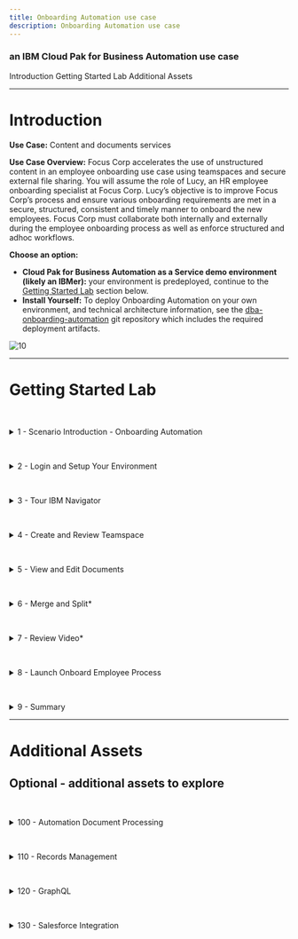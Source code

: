 ```yaml
---
title: Onboarding Automation use case
description: Onboarding Automation use case
---
```


### an IBM Cloud Pak for Business Automation use case

<AnchorLinks>
  <AnchorLink>Introduction</AnchorLink>
  <AnchorLink>Getting Started Lab</AnchorLink>
  <AnchorLink>Additional Assets</AnchorLink>
</AnchorLinks>

***

# Introduction

**Use Case:** Content and documents services

**Use Case Overview:** Focus Corp accelerates the use of unstructured content in an employee onboarding use case using teamspaces and secure external file sharing. You will assume the role of Lucy, an HR employee onboarding specialist at Focus Corp. Lucy’s objective is to improve Focus Corp’s process and ensure various onboarding requirements are met in a secure, structured, consistent and timely manner to onboard the new employees.  Focus Corp must collaborate both internally and externally during the employee onboarding process as well as enforce structured and adhoc workflows. 

**Choose an option:**

  * **Cloud Pak for Business Automation as a Service demo environment (likely an IBMer):** your environment is predeployed, continue to the [Getting Started Lab](#getting-started-lab) section below.
  * **Install Yourself:** To deploy Onboarding Automation on your own environment, and technical architecture information, see the <a href="https://github.com/ibm-cloud-architecture/dba-onboarding-automation" target="_blank">dba-onboarding-automation</a> git repository which includes the required deployment artifacts.

 ![10](./images/010-Intro-OnboardingAutomation.png)

***

# Getting Started Lab

<a name="lab-section-1"></a>
<br/>
<details>
<summary>1 - Scenario Introduction - Onboarding Automation</summary>

<br/>

**Use Case Overview**

<br/>

Employee applicant (John Doe) submitted an employee application and Video Interview along with other materials as part of the employment application process.  During this process, HR processors initially reviewed the employment application making comments and annotations on the document along with entering video bookmarks, allowing additional reviewers to quickly locate key responses.  Lucy along with other reviewers are able to review all the information and documents pertaining to applicant John Doe in the teamspace in a consistent and secure manner using an intuitive user-interface. Some of the information such as the applicant's SSN is available on some of the documents but they are redacted so that only reviewers with the approrprate permission are able to see the redacted content.  The use of video bookmarks also allows Lucy to quickly jump to key sections of the video without necessarily having to watch the entire video.  Finally, Lucy is able to integrate with IBM Business Automation Workflow to launch additional manual and automated processes.

<br/>

**Discovery Map**

<br/>

![1](./images/000-Intro-DiscoveryMap.png)

<br/>

[Go to top](#lab-section-1) | [Go to Getting Started Lab](#getting-started-lab)
</details>

<a name="lab-section-2"></a>
<br/>
<details>
<summary>2 - Login and Setup Your Environment</summary>

<br/>

<a name="lab-section-2a"></a>
<br/>
<details>
<summary style="margin-left: 40px">Option 2A - Are you using a Cloud Pak for Business Automation as a Service demo environment (likely an IBMer)?</summary>

<br/>

<p style="margin-left: 40px">

1. Standard Users, once your account administrator completes the below setup and provides you access, please continue.
1. Administrator Users, expand the following section to access additional steps to setup access for yourself and others in your environment:

</p>

<br/>

<a name="lab-section-2aa"></a>
<br/>
<details>
<summary style="margin-left: 80px">Additional on Cloud Administrator Setup</summary>

<p style="margin-left: 80px">

<br/>

1. Login to your Cloud Pak for Business Automation as a Service demo environment <a href="http://automationcloud.ibm.com" target="_blank">here</a> to access your portal.
1. Open the menu in the upper left.
1. Under **Administer subscriptions**, click **Access management**.
1. Locate or search for your user and ensure all environments (Development and so on) are activated.
1. Click the pencil icon on the right side of your user row and ensure the appropriate roles are selected (below is an example set of roles).
1. Repeat this process for all users that need access using the below for reference.

</p>

<br/>

<p style="margin-left: 80px">

<Row>
<Column colLg={4} colMd={4}>

**All User Access Roles**

![2](./images/required-roles.png)
<br/>

</Column>
<Column colLg={4} colMd={4}>

**All Administrator Roles**

![2](./images/all-admin-roles.png)
<br/>

</Column>
</Row>

</p>

<br/>

<p style="margin-left: 80px">

[Go to top](#lab-section-2aa) | [Go to Getting Started Lab](#getting-started-lab)

</p>

</details>

> Standard Users, continue here...

<p style="margin-left: 40px">

3. Login to your Cloud Pak for Business Automation as a Service demo environment <a href="http://automationcloud.ibm.com" target="_blank">here</a> to access your portal.
4. Open the menu in the upper left
5. Select **Production** and then **Run**

<br/>

![11](./images/001c-Portal.png)

<br/>

6. Click the **Business Automation Apps** tile to launch the Business Automation Navigator desktop

<br/>

![11](./images/001d-Portal.png)

<br/>


7. Wait for the desktop to load in a new browser window/tab (it can take some time)
8. Start by reviewing the available demos, they all represent a business automation use case so you can easily get started.

<br/>

![11](./images/001b-BAN.png)

<br/>

6. When ready, click the **Onboarding Automation** tile to launch the demo.

<br/>

![13](./images/Application01b.png)

<br/>

7. Check the tabs to learn more about the demo
    1.  **Storyboard**
    1.  **Discovery Map**

<br/>

![13](./images/Application02-Tabs.png)

<br/>

8. Navigate to the **Run the demo!** tab and then click on the picture of the **Lucy - HR Employee Onboarding Specialist**

<br/>

![13](./images/Application03-Lucy.png)

<br/>

[Go to top](#lab-section-2a) | [Go to Getting Started Lab](#getting-started-lab)
</p>
</details>

<br/>

<a name="lab-section-2b"></a>
<br/>
<details>
<summary style="margin-left: 40px">Option 2B - Are You Using Your Own Environment (not an on Cloud trial/demo)?</summary>

<br/>

<p style="margin-left: 40px">

1. Standard Users, once your account administrator completes the below setup and provides you access, please continue.
1. Administrator Users, expand the following section to access additional information to setup access for yourself and others in your environment:

<br/>

</p>

<details>
<summary style="margin-left: 80px">Additional Administrator Setup For Your Own Environment</summary>

<p style="margin-left: 80px">

<br/>

See the <a href="https://github.com/ibm-cloud-architecture/dba-onboarding-automation" target="_blank">dba-onboarding-automation</a> git repository to deploy on your own platform.

</p>

<br/>

</details>

> Standard Users, continue here...

<p style="margin-left: 40px">

1. Ask your administrator for the URL to the desktop in Business Automation Navigator and your login credentials
2. Wait for the desktop to load in a new browser window/tab (it can take some time) and log in

<br/>

![11](./images/001b-BAN.png)

<br/>

3. Start by reviewing the available demos, they all represent a business automation use case so you can easily get started.
4. When ready, click the **Onboarding Automation** tile to launch the use case

</p>

> Please continue to the next section...

<p style="margin-left: 40px">

[Go to top (Option 2b)](#lab-section-2b) | [Go to Getting Started Lab](#getting-started-lab)

</p>

</details>

<br/>

[Go to top](#lab-section-2) | [Go to Getting Started Lab](#getting-started-lab)
</details>

<a name="lab-section-3"></a>
<br/>
<details>
<summary>3 - Tour IBM Navigator</summary>

#### IBM Navigator is a desktop for an organization's workers to find and organize information.

<br/>

You are now a Human Resources (HR) Onboarding Specialist, Lucy, at Focus Corp reviewing an applicant, John Doe, for employment. As an onboarding specialist, Lucy will use the IBM Navigator user interface to review content submitted by John such as the employment application and video interview.

<br/>

Let's take a quick tour of the **IBM Navigator** user interface.

<br/>

1. Click on the navigation menu icon in the upper left corner of the screen

<br/>

The navigation menu icon (also commonly referred to as the hamburger icon) is used to access the navigation menu and features such as **Browse**, **Search**, **Share**, **Teamspaces**, **Work**, **Cases** and **Reports**.  Additional features can also be added using plugins.  This interface including the top banner, list of features and menu options are configurable through the use of desktops.

<br/>

Note: The **Reports** feature is used for Records Management.  Records Management related activities such as declaring a record can be done automatically and also manually using the **Browse** feature.  The **Work** and **Cases** feature show workflow tasks assigned to the user and case manager activities (respectively).

<br/>

 ![13](./images/100-Navigator-Hamburger.png)

<br/>

2. Click the **Browse** feature

<br/>

 ![44](./images/100-Navigator-BrowseFeature.png)

<br/>

You are now viewing a repository called **Corporate Operations** which is an **IBM FileNet Content Manager** repository. You can also access other repositories and perform cross-repository searches using **CM8** (IBM Content Manager), **CMOD** (IBM Content Manager OnDemand), **Box®** and **CMIS** (Content Management Interoperability Services) compliant repositories like **Alfresco®** and **Microsoft SharePoint®** On-Premises.

<br/>

3. From the folder structure on the left side of the screen, traverse and click on the **Focus Corp Docs / Human Resources / Onboarded Employees** folder representing content for onboarded employees.

<br/>

 ![13](./images/110c-Navigator-OnboardedEmployees.png)

<br/>

As shown the diagram above, the center or content area of the screen shows the selected content which may also be used to traverse the folder structure.  Additionally, the top of the content area displays the full folder structure of the selected content.

<br/>

4.  Click on the **Selena Swift** checkbox as shown in the diagram below.

<br/>

Please note that the folder can be selected by either clicking on the checbox -OR- by clicking on the folder row.  If a checkbox is not visible, contact your administrator to enable **Content list checkboxes** at the desktop level.  Clicking on the folder name text will select the folder and additionally traverse into the folder.

<br/>

 ![13](./images/115-Navigator-SelenaSwift.png)

<br/>

For onboarded employee – **Selena Swift**, you can see custom folder properties such as the **First Name**, **Last Name**, **Employee ID**, **Onboarded** status and **Hire Date**.

<br/>

5. Navigate to the **Focus Corp Docs / Human Resources / Onboarded Employees / Selena Swift / Employee Packet** folder and then click on the checkbox for the first document.  Next, in the upper-right corner, select the different **Views** (**Details**, **Magazine**, **Filmstrip**).  As shown in the diagram below, the **Details** view is shown as the default view.

<br/>

 ![13](./images/120c-Navigator-EmployeePacket.png)

<br/>

In our example, Focus Corp maintains an **Employee Packet** folder that contains new employee info documents such as the **Confidentiality Agreement** and **Employee Manual**.  In the **Details** view, you are able to see the thumbnail and properties of the selected content.

<br/>

6. Select the **Magazine** view

<br/>

 ![13](./images/121-Navigator-Magazine.png)

<br/>

In the **Magazine** view, you can now see the same content along with social features such as **Likes**, **Tags**, **Downloads** and **Comments**.

<br/>

7. Select the **Filmstrip** view.  The **Filmstrip** view is very useful for looking at media such pictures.  Select the **Photos** folder below the **Employee Packet** folder and then select each picture document.

<br/>

 ![13](./images/122-Navigator-Filmstrip.png)

<br/>

[Go to top](#lab-section-3) | [Go to Getting Started Lab](#getting-started-lab)
</details>

<a name="lab-section-4"></a>
<br/>
<details>
<summary>4 - Create and Review Teamspace</summary>

#### Let’s now look at teamspaces.  Teamspaces represent a focused view of the relevant folders, documents and searches that a team needs to complete their tasks.

<br/>

Our use case revolves around Lucy reviewing an existing teamspace for employee applicant John Doe.  Typicaly, the teamspace would have already been created, processed and reviewed by a few HR processors before reaching Lucy to further review and approve the applicant for onboarding.  In this section, you first create an employee onboarding teamspace for the employee applicant John Doe.  Next, you will review how a teamspace is used once it is created.

<br/>

<a name="lab-section-41"></a>
<br/>
<details>
<summary style="margin-left: 40px">4.1 - Create Teamspace</summary>
<p style="margin-left: 40px">

<br/>

An **Employee Onboarding** teamspace template should already be available.  If not or if you want to learn more about creating teamspace templates, please proceed to the section below - **4.1.1 - Teamspace Template Builder**.  Otherwise, proceed to section **4.1.2 - Teamspace Builder**.

<br/>

</p>

<a name="lab-section-411"></a>
<br/>
<details>
<summary style="margin-left: 80px">4.1.1 - Teamspace Template Builder</summary>
<p style="margin-left: 80px">

<br/>

This section covers the creation of a teamspace template using the teamspace template builder.

<br/>

The use of teamspace templates allows for the configuration of the folder hierarchy, documents, search templates, and security in a user-friendly wizard interface which can then be used to create teamspaces in a timely, secure and consistent manner.

<br/>

1. From the navigation menu, click on **Teamspaces**

 ![13](./images/additional-assets/teamspace-template/100-Teamspace-Feature.png)

<br/>
<br/>

2. Click on the **Templates** tab and then click on **New Template**

 ![13](./images/additional-assets/teamspace-template/110-New-Teamspace-Template.png)

<br/>

As shown in the diagram below, the **Teamspace Template Builder** is displayed.

<br/>

The teamspace template builder uses a wizard-driven user interface that guides you through the following steps:
- Define Teamspace Template
- Select Searches
- Select Classes or Entry Templates
- Folders and Documents Tree
- Select Roles

<br/>

 ![13](./images/additional-assets/teamspace-template/120-Template-Builder.png)

<br/>
<br/>

3. Teamspace Template Builder - Define Teamspace Template

<br/>

Enter a value for the **Template name** and **Template description**.  If you are using a shared environment and plan to share the template, please select a value that distinguishes your template from others. In the diagram below, a generic template name and description is used for the employee onboarding use case and specified not to share the template.

<br/>

At this point, you can continue to the next step by clicking on the **Next** button for the remaining configuration items (searches, classes/entry templates, folders/documents and roles).  At any point, you can complete the configuration of the template by clicking on the **Finish** button and optionally edit the configuration at a later time.

<br/>

When complete, click on the **Next** button to continue to the next step.

<br/>

 ![13](./images/additional-assets/teamspace-template/130-Define-Teamspace-Template.png)

<br/>
<br/>

4. Teamspace Template Builder - Select Searches

<br/>

You will not specify any searches for the teamspace, click the **Next** button to continue to the next step

<br/>

 ![13](./images/additional-assets/teamspace-template/140b-Select-Searches.png)

<br/>
<br/>

5. Teamspace Template Builder - Select Classes or Entry Templates

<br/>

This step specifies either document classes or entry templates that can be used to store documents into the teamspace.  You will configure this step using classes. As shown in the diagram below, first click the option for **Use classes to add documents**. Select the **Employment Application** and the **Document** classes and click the **Add** button.  Finally, click on the **Next** button to continue to the next step.

<br/>

 ![13](./images/additional-assets/teamspace-template/150-Template-Select-Classes.png)

<br/>

>Note: if the **Employment Application** class is not available, please contact your Administrator to make it available to you.  Otherwise, selecting the default **Document** is sufficient - you will just not see the custom properties (First Name, Last Name, Application Date) when adding the application document to the teamspace.

<br/>
<br/>

6. Teamspace Template Builder - Folders and Documents Tree

<br/>

This step configures the folder structure that will be used for the teamspace.  Additionally, documents can be added to the folder(s).  The use of a common folder structure and default documents provides a consistent process so that any teamspaces created with this template uses a consistent and standardized folder hierarchy and documents.

<br/>

Click **New Folder** and then build the folder structure shown below or create your own custom folder structure.  To add a document to a folder, click on the **Add Document** button and add a document.  When complete, click on the **Next** button to continue to the last step.

<br/>

 ![13](./images/additional-assets/teamspace-template/160-Folders-Documents-Tree.png)


<br/>
<br/>

7. Teamspace Template Builder - Select Roles

<br/>

This steps allows you to either associate existing role templates or create custom roles for the teamspace template.  Click **New Role**, enter a **Role Name** / **Role Description** and then set the desired permissions for the role.

<br/>

As shown in the diagram below, create one or more the following custom roles: HR - Human Resources, Payroll - Payroll, Manager - Department Manager, IT - Information Technology. Alternatively, you can also select an existing role template available at the bottom and add them to the teamspace template. When complete, click on the **Finish** button to complete the setup of the teamspace template. The teamspace template can be updated at a later time if desired.

<br/>

 ![13](./images/additional-assets/teamspace-template/170b-Select-Roles.png)

<br/>

The teamspace template is now complete, please refer to the next section **4.1.2 Teamspace Builder** to create a teamspace from this template.

<br/>

[Go to top (Teamspace Template Builder)](#lab-section-411) | [Go to Getting Started Lab](#getting-started-lab)

<br/>

</p>

</details>

<a name="lab-section-412"></a>
<br/>
<details>
<summary style="margin-left: 80px">4.1.2 - Teamspace Builder</summary>
<p style="margin-left: 80px">

<br/>

This section covers how to create a teamspace from the **Employee Onboarding Teamspace** template that was created in the section above.

<br/>

Download the items below, these items will be added later to the teamspace:
* Employment Application - [Focus Corp - Employment Application.pdf](https://github.com/ibm-cloud-architecture/dba-onboarding-automation/raw/main/content-services/sample-content/Focus%20Corp%20-%20Employment%20Application.pdf)
* Video Interview - <a href="https://ibm.box.com/s/wrg8tk9cx7bi4g23wjk19esxi1rmnl8l" target="_blank">Focus Corp - Video Interview - John Doe - KT.mp4</a>

<br/>

1. From the navigation menu, click on **Teamspaces**

 ![13](./images/additional-assets/teamspace-template/100-Teamspace-Feature.png)

<br/>

2. Click on the **Teamspaces** tab and then click on **New Teamspace**

 ![13](./images/additional-assets/teamspace-template/200b-New-Teamspace.png)

<br/>

As shown in the diagram below, the **Teamspace Builder** is displayed.

<br/>

Similiar to the **Teamspace Template Builder**, the **Teamspace Builder** uses a wizard-driven user interface that guides you through the following steps:
- Define Teamspace
- Select Searches
- Select Classes or Entry Templates
- Folders and Documents Tree
- Select Users

<br/>

 ![13](./images/additional-assets/teamspace-template/210-Teamspace-Builder.png)

<br/>

3. Teamspace Builder - Define Teamspace

<br/>

Enter a value for the **Template name** and **Template description**.  If you are using a shared environment, please select a value that distinguishes your teamspace from others. Next, select the **Employee Onboarding** template or the teamspace template that was created in section **4.1.1 Teamspace Template Builder**.

<br/>

When complete, review the information after the diagram below and then click on the **Next** button to continue to the next step.

<br/>

![13](./images/additional-assets/teamspace-template/220-Define-Teamspace.png)

<br/>

You can directly build the teamspace or you can specify the teamspace template that contains some predefined configuration settings.  Using the template allows us to consistently build the teamspace ensuring the proper folder, documents, searches and roles are configured for every new project. At the same time, you are also able to slightly modify these settings as you create the teamspace for any additional configuration that may be needed for the specific teamspace.

<br/>

At this point, you can continue to the next step by clicking on the **Next** button for the remaining configuration items (searches, classes/entry templates, folders/documents and roles).  At any point, you can complete the configuration of the template by clicking on the **Finish** button and optionally edit the configuration at a later time.

<br/>

When complete, click on the **Next** button to continue to the next step.

<br/>

4. Teamspace Builder - Select Searches

<br/>

Any saved searches that were included in the teamspace template should be listed in the **Selected searches** area.  If desired, add any searches that you would like to be included in the teamspace.  When complete, click the **Next** button to continue to the next step.

<br/>

![13](./images/additional-assets/teamspace-template/230-Select-Searches.png)

<br/>

5. Teamspace Builder - Select Classes or Entry Templates

<br/>

This step identifies the classes or entry templates that were configured with the teamspace template.  Any document classes or entry templates that were included in the teamspace template should be listed in the **Selected Classes / Entry Templates** area.

<br/>

Click the **Next** button

<br/>

![13](./images/additional-assets/teamspace-template/240-Teamspace-Select-Classes.png)


<br/>

6. Teamspace Builder - Folders and Documents Tree

<br/>

As shown below, the folder structure and associated documents were automatically created based on the teamspace template. In this step, you will add the [Employment Application](https://github.com/ibm-cloud-architecture/dba-onboarding-automation/raw/main/content-services/sample-content/Focus%20Corp%20-%20Employment%20Application.pdf) into **Application** folder.

<br/>

Right-click on the **Application** folder and click on **Add Document from Local Drive**

<br/>

![13](./images/additional-assets/teamspace-template/250-Add-Application.png)

<br/>

7. Teamspace Builder - Folders and Documents Tree - Add Document - Employment Application

<br/>

As shown in the diagram below, enter the following:
  1. Entry template - **Employee Onboarding - Application**
  1. What do you want to save? - **Local document**
  1. Choose Files - **Focus Corp - Employment Application.pdf**
  1. First Name - **John**
  1. Last Name - **Doe**
  1. Application Date - select any date

<br/>

When complete, click on the **Add** button

<br/>

![13](./images/additional-assets/teamspace-template/255-Add-Document.png)

<br/>

8. Teamspace Builder - Folders and Documents Tree - Add Document - Video Interview

<br/>

Using the same process as the step above, add the <a href="https://ibm.box.com/s/wrg8tk9cx7bi4g23wjk19esxi1rmnl8l" target="_blank">Video Interview</a> into the **Application / Video Interview** folder.

<br/>

As shown in the diagram below, enter the following:
  1. File name: Choose Files - **Focus Corp - Video Interview - John Doe - KT.mp4**
  1. Class - **Document**

<br/>

When complete, click on the **Add** button

<br/>

![13](./images/additional-assets/teamspace-template/258-Add-Video.png)

<br/>

9. Teamspace Builder - Select Users

<br/>

As shown in the diagram below, your user name should be identified as an owner of the teamspace.  To add yourself to another role, click on a role in the **Available roles** area.  To add additional users to the teamspace, click on **Add Users and Groups...** and add any additional users or groups to the teamspace.

<br/>

When complete, click the **Finish** button to complete the setup of your teamspace.

<br/>

![13](./images/additional-assets/teamspace-template/260-Teamspace-Users.png)

<br/>

[Go to top (Teamspace Builder)](#lab-section-412) | [Go to Getting Started Lab](#getting-started-lab)
</p>
</details>

<br/>

<p style="margin-left: 40px">

[Go to top (Create Teamspace)](#lab-section-41) | [Go to Getting Started Lab](#getting-started-lab)
</p>
</details>

<br/>

<a name="lab-section-42"></a>
<br/>
<details>
<summary style="margin-left: 40px">4.2 - Review Teamspace</summary>

<p style="margin-left: 40px">

<br/>

1. From the navigation menu, select **Teamspaces**

<br/>

 ![13](./images/200-Teamspace-Feature.png)

<br/>

A list of teamspaces should be displayed. In the diagram below, the  **Employee Onboarding - John Doe** teamspace is highlighted.

<br/>

 ![13](./images/210-Teamspaces.png)
> Note: Please use the teamspace that was created in **4.1.2 - Teamspace Builder**.  Let's refer to this as **your teamspace** going forward.

<br/>

2. Locate your teamspace and right-click on it and select **Modify**, **Roles**

<br/>

 ![13](./images/220-Teamspace-Roles.png)

<br/>

A teamspace can be configured with custom roles for granular security permissions.  Clicking on a role allows you to view and manage the security permissions of the role.  In the diagram below, the **HR - Human Resources** custom role and associated permission are shown.  The **Team** tab can also be selected to view and manage users/groups assigned to the role.

<br/>

 ![13](./images/230-Teamspace-Roles-Security.png)

<br/>

3. Click **Cancel** to exit the **Modify Teamspace** screen

<br/>

4. You are now back at the list of teamspaces, click on your teamspace name to view it

<br/>

 ![13](./images/210-Teamspaces.png)

<br/>

As shown in the digram below, this is your teamspace - note the three sections on the left side of the screen for **Browse** to manage content, **Search** to manage saved searches, **Team** to view members of the teamspace.

<br/>

Note the folder structure in the **Browse** section, this and the associated documents were automatically created using the teamspace template.

<br/>

The middle/main section of the screen displays the content selected in the **Browse** and **Search** section. As shown in the diagram above, the **Application** folder is selected in the **Browse** section with the contents of the folder displayed in the main section.

<br/>

On the right side of the screen, you will see a thumbnail of the document selected in the main section along with a **Properties** section showing the custom document properties associated with the document (**First Name**, **Last Name**, **Application Date**) along with the document **System Properties**.

<br/>

 ![13](./images/240-Teamspace-View.png)

<br/>
<br/>

[Go to top (Review Teamspace)](#lab-section-42) | [Go to Getting Started Lab](#getting-started-lab)
</p>
</details>

<br/>

<a name="lab-section-43"></a>
<br/>
<details>
<summary style="margin-left: 40px">4.3- Prepare Teamspace Content*</summary>
<p style="margin-left: 40px">
<br/>

This optional section covers preparing the following content in your teamspace so that it ready for target sections of this lab:

<br/>

* **Employment Application**: prepare the document with initial annotations for target section **5 - View and Edit Documents**.
  * If you do not complete this section, you can use the diagrams in the target section to view the annotations.  The target section also includes the creation of annotations.

<br/>

* **Video Interview**: prepare the video with intial bookmarks for target section **7 - Review Video**.
  * If you do not complete this section, you can use the diagrams in the target section to view the bookmarks and complete the last step to create additional bookmarks.

<br/>

<a name="lab-section-431"></a>
<br/>
<details>
<summary style="margin-left: 80px">4.3.1 - Prepare Employment Application</summary>
<p style="margin-left: 80px">
<br/>

> Note: this section assumes familiarity with the creation of annotations.  If this is not the case, please review the target section first and then come back to this section.

You will create annotations to the application document in prepartion for section **5 - View and Edit Documents** (target section)

<br/>

1. Continuing from section [4.2 - Review Teamspace](#lab-section-42) - open your teamspace and open the application document (Focus Corp - Employment Application.pdf)

<br/>

![13](./images/300-Application-Document.png)

<br/>

2. Although not necessary, the viewing of annotations such as stamps and comments is better represented when they are created by different users.  If you have access to multiple user accounts, please use the following as a reference when creating annotations and comments in the next step.
    1. User 1 (Carly) - HR Preprocessor
    1. User 2 (Dave) - HR Reviewer
    1. User 3 (Lucy) - HR Approver (your primary user account)

<br/>

If you do not have access to multiple user accounts, please your primary user account to create all the annotations and comments.

<br/>

3. Using the diagram below as a reference please note the following annotations/comments that will be create:
    1. Redaction annotation on the Social Security Number with redaction reason **Social Security Number**
    1. Highlight annotation on the salary desired amount (85,00)
    1. Sticky note annotation with text: Salary request exceeds job posting - please review
    1. Text annotation with text: Salary request exceeds job posting - please review
    1. Stamp annotation with the **Received date** stamp
    1. Document comment with comment: Salary request execeeds job posting - please review
    1. Stamp annotation with the **Reviewed date** stamp
    1. Document comment with comment: Salary adjust was approved, please proceed with this candidate
    1. Document comment with comment: This is a test comment, right-click this comment and select Edit/Delete to edit or delete this comment

<br/>

If you will only be using one user account, create the annotations/comments in any order above.
If you are using multipe user accounts, create items a - f using User 1 (Carly) first.  Next, using User 2 (Dave) - create items g and h.  Lastly, using User 4 (Lucy) - create item i.

<br/>

3. When complete, click on the **Save** icon to save your updates and then the **X** icon to exit the viewer.

<br/>

![13](./images/302-Annotation-Save.png)

<br/>

[Go to top (Prepare Employment Application)](#lab-section-431) | [Go to Getting Started Lab](#getting-started-lab)

<br/>

</p>

</details>

<a name="lab-section-432"></a>
<br/>
<details>
<summary style="margin-left: 80px">4.3.2 - Prepare Video Interview</summary>
<p style="margin-left: 80px">

<br/>

You will create video bookmarks to the video interview in prepartion for section **7 - Review Video** (target section)

<br/>

1.  From your teamspace, click on the video name (Focus Corp - Video Interview - John Doe - KT.mp4) in the folder: **Employee Onboarding \ Application \ Video Interview**.

<br/>

 ![13](./images/380-Video-Launch.png)

<br/>

2. Click on the **Open in New Window** icon in the upper right corner of the viewer to open the viewer in a new window so you can access the video bookmark feature.

<br/>

 ![13](./images/382-Video-OpenNewWindow.png)

<br/>

3. Locate a time in the video to create a bookmark.  This can be done by playing the video and pausing at the desired location. Once you have a good idea where to place the bookmark, click on **Bookmarks**, **New Bookmark** and then enter the **Name** and optionally the **Description**.  If necessary, adjust the **Start Time** to the desired time in the video. Lastly, click on the **Ok** button to save the bookmark.

<br/>

These are the bookmarks that should be created:
  1. Tell me about yourself (00:00:07)
  1. Why shoud we hire you? (00:00:31)
  1. Why did you leave your last job? (00:00:51)
  1. What is your greatest weakness? (00:01:05)
  1. What are your greatest strength? (00:01:21)
  1. Where do you see yourself in 5 years? (00:01:42)
  1. What do you like to do outside of work? (00:01:57)

<br/>

 ![13](./images/383-Video-New-Bookmark-Add.png)

<br/>

When complete, exit the viewer.

<br/>

[Go to top (Prepare Video Interview)](#lab-section-432) | [Go to Getting Started Lab](#getting-started-lab)
</p>
</details>

<br/>

[Go to top (Prepare Teamspace Content)](#lab-section-43) | [Go to Getting Started Lab](#getting-started-lab)
</p>
</details>

<br/>

[Go to top (Create and Review Teamspace)](#lab-section-4) | [Go to Getting Started Lab](#getting-started-lab)
</details>


<a name="lab-section-5"></a>
<br/>
<details>
<summary>5 - View and Edit Documents</summary>

> Note: Use the application document (**Focus Corp - Employment Application.pdf**) that was added to the teamspace in section [4.1.2 - Teamspace Builder](#lab-section-412).  This document represents the employee applicant's employment application and also contains an I9 document which will you split into a second document using the **Merge and Split** option.  Additional, please review section [4.3.1 - Prepare Employment Application](#lab-section-431) for the initial annotations that should be placed on the application document.

1. From your teamspace, click on the application document (Focus Corp - Employment Application.pdf)

<br/>

 ![13](./images/300-Application-Document.png)

<br/>

2. Review the different areas of the viewer including the various tools/icons as shown in the diagram below.

<br/>

> Note: Hovering the mouse over each tool will displays a tool tip identifying the purpose of the tool.

<br/>

 ![13](./images/300b-Viewer-Overview.png)

<br/>

3.  From view settings area of the screen, click on the **Fit to window** icon to fit a full page of the document in the display

 ![13](./images/310c-Viewer-Fit.png)

<br/>

As displayed in the diagram above, the page should now fit in the display window.  You can now see the full page of the document including all the redactions and annotations on the first page.  Annotations allow you to mark up a document with items such as lines, rectangles, redactions, text, highlights, sticky notes, pencil and stamps.  Each annotation has security permissions and includes the user and timestamp the annotation was created/modified.

> Note: the annotations displayed in the steps below may not be present if you did not create them when you added the document to the teamspace. If so, use the diagram to identify what would have displayed and optionally create the annotation identified in the step.  Otherwise, simply ignore the step and continue to the next step.

<br/>

4. For each redaction and annotation, hover the mouse over the item to see who created the item and the creation timestamp.

<br/>

 ![13](./images/315-Viewer-Timestamp.png)

<br/>
<br/>

5. Right-click on a redaction then select the first option which is **Select redaction reason**

<br/>

 ![13](./images/320c-Viewer-Redaction-Reason.png)

<br/>

As displayed in the diagram above, the reason for the redaction is displayed and can also be set to a different reason if desired.  Redaction Reasons use role-based security so that only users within a configured role can see behind the redaction and/or manage the redaction. Additionally, data capture/processing solutions can be configured to automatically redact values such as a Social Security Number and associate with the redaction reason.

<br/>
<br/>

6. Click **Cancel** to exit out of the **Select Redaction Reason** dialog window.

<br/>
<br/>

7. From the annotation toolbar, click on the **Filled rectangle** annotation (also referred to as a redaction).  Next, draw a rectangle around the Driver's License value (Y521793367692).

<br/>

 ![13](./images/322-Viewer-Create-Redaction.png)

<br/>
<br/>

8. Right-click on the redaction created above and click on the **Edit redaction reason** option to bring up the **Select redaction reason** dialog. From the dialog, select **PII** and then click on the **OK** button.

<br/>

 ![13](./images/323-Viewer-Set-Redaction-Reason.png)

<br/>
<br/>

9. On the application document, locate the yellow sticky note on the document and either double-click on the sticky note -OR- right-click on the sticky note and then click on the second menu option for **Edit text**

<br/>

 ![13](./images/330b-Sticky-Note.png)

<br/>

As displayed in the diagram above, the text for the **Sticky note** annotation is displayed along with the creation/modified timestamp. With appropriate security, you are also able to modify the text.  The **Sticky note** in the annotation toolbar is also identified in the diagram if you want to create a new **Sticky note** annotation.

<br/>

To the right of the **Sticky note** annotation on the application document, there is also a **Text** annotation to display text without having to open the annotation.

<br/>
<br/>

10. In the upper-right corner of the viewer, click on the **View Comments** icon

<br/>

 ![13](./images/340b-Doc-Comment.png)

<br/>

As displayed in the diagram above, any existing document comments are displayed here.  The **Filter** box can be used to search for a specific comment.  A new comment can be added by entering text at the bottom of the viewer and then pressing the **Enter** button. If the user has appropriate security, existing comments can be edited or deleted by right-clicking on a comment and then clicking on the **Edit** or **Delete** option as shown in the diagram above.

<br/>

Additionally, document comments can be added directly from the document by right-clicking on the document and then selecting the **Properties** menu option.

<br/>

When complete, click on the **View Comments** icon at the top of the viewer to toggle out of the **View Comments** mode.

<br/>
<br/>

11. After exiting the **View Comments** mode, review the existing **Stamp** annotations and enter a new **Stamp** annotation by clicking on the **Stamp** annotation in the **Annotations** bar area on the right side of the viewer. Next, click on the **Approved** annotation icon and then click where you want the annotation to be located on the document.

<br/>

 ![13](./images/350-Stamp.png)

<br/>

As displayed in the diagram above, the existing stamp annotations are shown magnified.  These stamp annotations represent when the document was received and reviewed.  After clicking on the **Approved** stamp annotation, the **Stamp** annotation should now appear on the document with your email address along with the date.

<br/>

When complete, click on the **Save** icon to save the document with the newly created annotation.

<br/>
<br/>

12. Click on the **Thumbnails view** icon from the bottom of the viewer.

<br/>

 ![13](./images/360-Thumbnail.png)

<br/>

As displayed in the diagram above, the thumbnails of each page of the document are displayed.

<br/>

 ![13](./images/362-Thumbnail-Size.png)

<br/>

<br/>

Congratulations, you completed the **View and Edit Documents** steps.  Please note the additional features to view and edit documents:
  - IBM Content Navigator Edit Service – edit directly in any desktop application
  - IBM Navigator Sync – sync and collaborate on documents directly from a computer desktop or mobile device
  - IBM Navigator Mobile – access, manage and sync content on your mobile device
  - IBM Navigator for Microsoft Office® –  access and manage content within Microsoft Office
  - Microsoft Office Online Editing® –  collaborative editing using Microsoft Office 365® or Microsoft Office Online Server®
  - IBM Enterprise Video Streaming – stream video with automatic caption generation and automated transcoding for multiple bitrates, video size and quality

<br/>

[Go to top](#lab-section-5) | [Go to Getting Started Lab](#getting-started-lab)
</details>

<a name="lab-section-6"></a>
<br/>
<details>
<summary>6 - Merge and Split*</summary>

> *Note: this section is optional, if you do not want to perform this section, please proceed to the next section.

Continuing from the previous section viewing the thumbnails of the application document - the first five pages represent the actual application document.  The next four pages is an **I9 - Employment Verification** document that does not belong in the same document.  You will use the **Merge and Split** feature to first create a copy of our document and then remove the first five pages to create a separate I9 document.  Next, you will remove the last four pages of our employment application document so that it only contains the correct pages.

<br/>
<br/>

1. From the upper-right corner of the viewer, select the **Open in New Window** icon to open the viewer in a separate window which allows us to select the **Merge and Split** option.

<br/>

 ![13](./images/370-MergeSplit-Open.png)

<br/>
<br/>

2.  From the separate viewer window, select the **Merge and Split** icon at the top of the viewer.

<br/>

 ![13](./images/372-MergeSplit-Option.png)

<br/>

As displayed in the diagram below, you are now in the **Merge and Split** mode where you can see the three icons for **Cut**, **Copy** and **Paste**.  You are also able to move one or more pages by selecting the page(s) and dragging it to the desired location.

<br/>

 ![13](./images/373-MergeSplit-Main.png)

<br/>
<br/>

4.  Select the **Add document** icon from the top menu bar so that you can create the separate document

<br/>

 ![13](./images/374-MergeSplit-AddDoc.png)

<br/>

As displayed in the diagram below, the **Add Document** window appears.  Select the **Employee Onboarding - Document** entry template which uses the default **Document** class.  Next, set the **Document Title** property to **John Doe - I9** and finally click the **Add** button to add the document.

<br/>

 ![13](./images/375-MergeSplit-DocSave.png)

<br/>
<br/>

5.  There should now be two tabs in the document viewer with the second tab representing the newly added **John Doe - I9** document.  You want to remove the employee application pages - select the first five pages of the document and then click on the **Cut** icon to remove the selected pages.

<br/>

 ![13](./images/376-MergeSplit-I9.png)

<br/>
<br/>

6.  As shown in diagram below, there should be four document pages.  Click on the **Check in document** icon to save and check-in the document to the repository.

<br/>

 ![13](./images/377-1-MergeSplit-I9CheckIn.png)

<br/>
<br/>

7.  Click on the first document tab which is our original employment application document.

<br/>

 ![13](./images/378-1-MergeSplit.png)

<br/>

8.  Select the last four pages of the document and then select the **Cut** icon to remove the I9 document pages.

<br/>

 ![13](./images/378-2c-MergeSplit-Cut.png)

<br/>

9.  Click on the **Check in document** icon to save and check-in the document to the repository.

<br/>

 ![13](./images/378-3-MergeSplit-Save.png)

<br/>

You can now exit the document viewer to return back to the teamspace.

<br/>
<br/>

[Go to top](#lab-section-6) | [Go to Getting Started Lab](#getting-started-lab)
</details>

<a name="lab-section-7"></a>
<br/>
<details>
<summary>7 - Review Video*</summary>

> *Note: this section is optional, if you do not want to perform this section, please proceed to the next section.  If you perform this section, please review section [4.3.2 Prepare Video Interview](#lab-section-432) to prepare the video with bookmarks.

Let's now take a look at the video viewer to view and stream videos and audio files.

<br/>

1.  From your teamspace, click on the video name in the folder: **Employee Onboarding \ Application \ Video Interview**.

<br/>

 ![13](./images/380-Video-Launch.png)

<br/>

Note that selecting the video will also provide a short live preview of the video in the right pane along with the properties of the video.

<br/>
<br/>

2. Click on the **Open in New Window** icon in the upper right corner of the viewer to open the viewer in a new window so you can access the video bookmark feature.

<br/>

 ![13](./images/382-Video-OpenNewWindow.png)

<br/>
<br/>

3. Click on **Bookmarks** on the top left area of the viewer

<br/>

 ![13](./images/383-Video-Bookmarks.png)

<br/>

After selecting **Bookmarks**, the list of video bookmarks will be displayed.  These were manually entered by an HR specialist during the initial application review process.  Each bookmark identifies the name of the bookmark, bookmark description, the time of the bookmark and the user who created the bookmark.  The use of video bookmarks is very valuable for Focus Corp to be able to quickly review key segments of the video without viewing the entire video.  Additionally, the video viewer enables you to view, collaborate and easily stream large video files without requiring any browser plugins.

<br/>

Entering text in the **Filter** field also allows you to search on the name of the bookmark allowing for even faster location of a particular bookmark in the event there are numerous bookmarks.  For example, enter **strengths** to quickly go to the bookmark named **What is your greatest strengths**

<br/>
<br/>

4. From the bookmark list, click on a bookmark and then cycle through the bookmarks by clicking on the **Previous** and/or **Next** buttons

<br/>

 ![13](./images/384-Video-PreviousNext.png)

<br/>

Notice that the video starts immediately as you click each bookmark with little or no lag.  When the video is initially opened, the video can be played right away as the video is streamed in the background.

<br/>
<br/>

5. Let's now create a new bookmark.  Locate a time in the video to create a bookmark.  This can be done by playing the video and pausing at the desired location. Once you have a good idea where to place the bookmark, click on **New Bookmark** and then enter the **Name** and optionally the **Description**.  If necessary, adjust the **Start Time** to the desired time in the video.

<br/>

 ![13](./images/385-Video-NewBookmark.png)

<br/>

[Go to top](#lab-section-7) | [Go to Getting Started Lab](#getting-started-lab)
</details>

<a name="lab-section-8"></a>
<br/>
<details>
<summary>8 - Launch Onboard Employee Process</summary>

<br/>

Lucy is now ready to approve the employee applicant, let's trigger a workflow to start the downstream onboarding process.

<br/>

1. From your teamspace, browse to the **Application** folder and right-click on the employment appliction to select the menu option for **Workflow**, **Launch Process**

<br/>

 ![13](./images/600-LaunchProcess.png)

<br/>
<br/>

2. Select the **Onboard Employee** process and click the **OK** button

<br/>

 ![13](./images/610-LaunchProcess-OnboardEmployee.png)

<br/>
<br/>

3. Enter any comments in the **Review Request Details**

<br/>

 ![13](./images/620-LaunchProcess-LaunchUI.png)

<br/>

As shown in the diagram above, the launch screen is displayed with properties such as the **Document Name**, **First Name**, **Last Name**, and **Application Date** automatically populated from the document properties.  You are able to view the contents of employement application as a final check and ultimately trigger the process by clicking on the **Launch process** button.

<br/>
<br/>

4. Click the **Launch process** button to start the process.

<br/>

 ![13](./images/625-LaunchProcess-Launch.png)

<br/>

Although not fully implemented within this scenario, the process just launched would orchestrate downstream activities to onboard the applicant including manual and automated steps such as sending the offer letter and employee packet, preparing backend systems for enrollment such as benefits, payroll and IT accounts.

<br/>

[Go to top](#lab-section-8) | [Go to Getting Started Lab](#getting-started-lab)
</details>

<a name="lab-section-9"></a>
<br/>
<details>
<summary>9 - Summary</summary>

<br/>

As you saw, content services enables secure and compliant content access through the use of teamspaces, viewing and editing capabilities such as role-based Redactions, merge and split, video bookmarks and finally workflow to automate additional processes.  The Cloud Pak for Business Automation provides a powerful, pre-integrated platform including Content Services alongside additional business automation services such as Workflow (BAW), RPA, Decisions (ODM and ADS) and more.

<br/>

Please visit the [Additional Assets](#additional-assets) section for additional features not covered in this lab.

<br/>

[Go to top](#lab-section-9) | [Go to Getting Started Lab](#getting-started-lab)
</details>

***

# Additional Assets

## Optional - additional assets to explore

<a name="additional-assets-100"></a>
<br/>
<details>
<summary>100 - Automation Document Processing</summary>

<br/>

Video: <a href="https://youtu.be/Y3dyHRjFvxU" target="_blank">Automation Document Processing Overview (3:46)</a>

<br/>

![13](./images/additional-assets/AutomationDocumentProcessingOverview.png)

Traditional document capture solutions cannot meet the document processing demands of today’s digital world. Increased market demand for speed and flexibility, combined with exponential growth in regulatory compliance requirements prevent enterprises from realizing the potential for digital transformation. Applying a full document processing workflow with low-code development tools and advanced AI with deep learning, enterprises can use IBM Automation Document Processing to eliminate manual work across the enterprise.

<br/>

[Go to top](#additional-assets) | [Go to Introduction](#introduction) | [Go to Getting Started Lab](#getting-started-lab)

</details>

<a name="additional-assets-110"></a>
<br/>
<details>
<summary>110 - Records Management</summary>

<br/>

Video: <a href="https://youtu.be/a-iOyZdHHv8" target="_blank">Records Management (3:15)</a>

<br/>

![13](./images/additional-assets/RecordsManagement.png)

<br/>

IBM Enterprise Records provides content, processes and connectivity to help you maintain and provide a record of compliance for electronic and physical records. The comprehensive solution enables you to streamline records-based activities and help enforce compliance with retention policies, with or without user participation. Using IBM, you can capture, declare, classify, store and dispose of electronic and physical records according to fiscal, legal and regulatory requirements. IBM Enterprise Records is also available as managed service on cloud and for a containerized deployment in a private or public cloud.

<br/>

[Go to top](#additional-assets) | [Go to Introduction](#introduction) | [Go to Getting Started Lab](#getting-started-lab)

</details>

<a name="additional-assets-120"></a>
<br/>
<details>
<summary>120 - GraphQL</summary>

<br/>

Video: <a href="https://ibm.biz/SimplifyDevelopmentFileNetGraphQL" target="_blank">Simplify Development using the FileNet GraphQL API (7:18)</a>

<br/>

![13](./images/additional-assets/FileNetGraphQL-Thumbnail-Intro.png)

<br/>

The FileNet GraphQL API enables you to query and manipulate data easily through an intuitive and flexible syntax that simplifies application development for your Content Platform Engine.  The API allows you to request the exact information you need and receive predictable results reducing the number of network calls and bandwidth requirements improving performance.

<br/>

[Go to top](#additional-assets) | [Go to Introduction](#introduction) | [Go to Getting Started Lab](#getting-started-lab)

</details>

<a name="additional-assets-130"></a>
<br/>
<details>

<a name="additional-assets-130"></a>
<br/>
<summary>130 - Salesforce Integration</summary>

<br/>

Video: <a href="https://ibm.biz/FileNetSalesforce" target="_blank">Salesforce CRM Content to FileNet (6:29)</a>

<br/>

![13](./images/additional-assets/SalesforceOverview2.png)

Seamlessly connect Salesforce with FileNet Content Manager to eliminate a content silo and manage Salesforce content within the leading, modern FileNet Content Manager platform. This native integration allows Salesforce users to store and manage related content seamlessly in FileNet Content Manager as it relates to Salesforce accounts, cases, opportunities, and more.  They will no longer need to switch applications to find related information. With a Salesforce-oriented user experience, this connector will require minimal to no training, and IT teams can take advantage of the feature-rich content management capabilities of FileNet and govern enterprise content in one place.

<br/>

[Go to top](#additional-assets) | [Go to Introduction](#introduction) | [Go to Getting Started Lab](#getting-started-lab)
</details>
